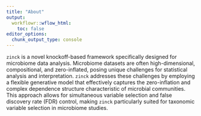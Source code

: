 ```yaml
---
title: "About"
output:
  workflowr::wflow_html:
    toc: false
editor_options:
  chunk_output_type: console
---
```

`zinck` is a novel knockoff-based framework specifically designed for microbiome data analysis. Microbiome datasets are often high-dimensional, compositional, and zero-inflated, posing unique challenges for statistical analysis and interpretation. `zinck` addresses these challenges by employing a flexible generative model that effectively captures the zero-inflation and complex dependence structure characteristic of microbial communities. This approach allows for simultaneous variable selection and false discovery rate (FDR) control, making `zinck` particularly suited for taxonomic variable selection in microbiome studies. 
